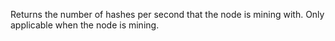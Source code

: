 Returns the number of hashes per second that the node is mining with. Only applicable when the node is mining.
